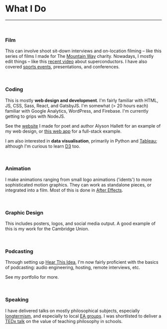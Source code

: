
<SEO title="🔧 Skills" pageThumb = "/meta-skills.jpg"/>
<div class="page-wrapper skills">

<h1 class='page-title'>What I Do</h1>

<hr />
<br/>

### Film

This can involve shoot sit-down interviews and on-location filming – like this<Link to="/portfolio/stu"> series of films </Link> I made for The <a href="http://mountainway.org/" target='blank'>Mountain Way</a> charity. Nowadays, I mostly edit things – like this <a href="https://youtu.be/kM7J56OxA6w" target='blank'>recent video</a> about superconductors. I have also covered <a href="https://strengthindepth.com/" target='blank'>sports events</a>, presentations, and conferences.

<br/>

### Coding

This is mostly **web design and development**. I'm fairly familiar with HTML, JS, CSS, Sass, React, and GatsbyJS. I'm somewhat (> 20 hours each) familiar with Google Analytics, WordPress, and Firebase. I'm currently getting to grips with NodeJS.

See the <a href="https://alysonhallett.com/" target='blank'>website</a> I made for poet and author Alyson Hallett for an example of my web design, or <a href="https://www.finmoorhouse.com/portfolio/shopping-list" target='blank'>this web app</a> for a full-stack example.

I am also interested in **data visualisation**, primarily in Python and <a href="https://www.tableau.com/en-gb" target='blank'>Tableau</a>; although I'm curious to learn <a href="https://d3js.org/" target='blank'>D3</a> too.

<br/>

### Animation

I make animations ranging from small logo animations ('idents') to more sophisticated motion graphics. They can work as standalone pieces, or integrated into a film. Most of this is done in <a href="https://www.adobe.com/uk/products/aftereffects.html" target='blank'>After Effects</a>.

<br/>

### Graphic Design

This includes posters, logos, and social media output. A good example of this is my work for the <Link to="/portfolio/union">Cambridge Union</Link>.

<br/>

### Podcasting

Through setting up <a href="https://hearthisidea.com/" target='blank'>Hear This Idea</a>, I'm now fairly proficient with the basics of podcasting:  audio engineering, hosting, remote interviews, etc.

See my <Link to="/portfolio">portfolio</Link> for more.

<br/>

### Speaking

I have delivered talks on mostly philosophical subjects, especially [longtermism](https://www.finmoorhouse.com/writing/longtermism), and especially to local [EA groups](https://eahub.org/groups/). I was shortlisted to deliver a [TEDx talk](https://www.ted.com/tedx/events/18899) on the value of teaching philosophy in schools.

</div>